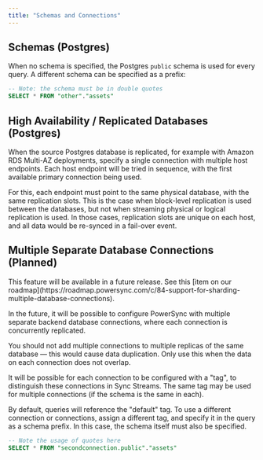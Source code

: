 ```yaml
---
title: "Schemas and Connections"
---
```


## Schemas (Postgres)

When no schema is specified, the Postgres `public` schema is used for every query. A different schema can be specified as a prefix:

```sql
-- Note: the schema must be in double quotes
SELECT * FROM "other"."assets"
```

##  High Availability / Replicated Databases (Postgres)

When the source Postgres database is replicated, for example with Amazon RDS Multi-AZ deployments, specify a single connection with multiple host endpoints. Each host endpoint will be tried in sequence, with the first available primary connection being used.

For this, each endpoint must point to the same physical database, with the same replication slots. This is the case when block-level replication is used between the databases, but not when streaming physical or logical replication is used. In those cases, replication slots are unique on each host, and all data would be re-synced in a fail-over event.

## Multiple Separate Database Connections (Planned)

<Info>
  This feature will be available in a future release. See this [item on our roadmap](https://roadmap.powersync.com/c/84-support-for-sharding-multiple-database-connections).
</Info>

In the future, it will be possible to configure PowerSync with multiple separate backend database connections, where each connection is concurrently replicated.

You should not add multiple connections to multiple replicas of the same database — this would cause data duplication. Only use this when the data on each connection does not overlap.

It will be possible for each connection to be configured with a "tag", to distinguish these connections in Sync Streams. The same tag may be used for multiple connections (if the schema is the same in each).

By default, queries will reference the "default" tag. To use a different connection or connections, assign a different tag, and specify it in the query as a schema prefix. In this case, the schema itself must also be specified.

```sql
-- Note the usage of quotes here
SELECT * FROM "secondconnection.public"."assets"
```
